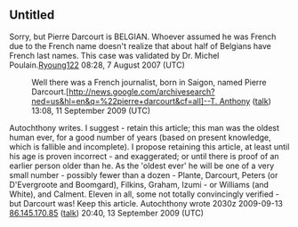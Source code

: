 <article id="24391936" title=Talk:Pierre Darcourt>
	<talkpage id="24391936" title="Talk:Pierre Darcourt">
{{Old AfD multi| date = 19 September 2009 (UTC) | result = '''keep''' | page = Pierre Darcourt }}

{{WikiProject Biography
|living=no
|class=Stub
|listas=Darcourt, Pierre
|auto=yes
}}
{{WikiProject Belgium|class=stub|importance= }}
{{Old prod full}}

==Untitled==
Sorry, but Pierre Darcourt is BELGIAN. Whoever assumed he was French due to the French name doesn't realize that about half of Belgians have French last names. This case was validated by Dr. Michel Poulain.[[User:Ryoung122|Ryoung122]] 08:28, 7 August 2007 (UTC)

:Well there was a French journalist, born in Saigon, named Pierre Darcourt.[http://news.google.com/archivesearch?ned=us&amp;hl=en&amp;q=%22pierre+darcourt&amp;cf=all]--[[User:T. Anthony|T. Anthony]] ([[User talk:T. Anthony|talk]]) 13:08, 11 September 2009 (UTC)


Autochthony writes.
I suggest - retain this article; this man was the oldest human ever, for a good number of years (based on present knowledge, which is fallible and incomplete).  I propose retaining this article, at least until his age is proven incorrect - and exaggerated; or until there is proof of an earlier person older than he.
As the 'oldest ever' he will be one of a very small number - possibly fewer than a dozen - Plante, Darcourt, Peters (or D'Evergroote and Boomgard),  Filkins, Graham, Izumi - or Williams (and White), and Calment.  Eleven in all, some not totally convincingly verified - but Darcourt was!
Keep this article.
Autochthony wrote 2030z 2009-09-13 [[Special:Contributions/86.145.170.85|86.145.170.85]] ([[User talk:86.145.170.85|talk]]) 20:40, 13 September 2009 (UTC)
	</talkpage>
</article>